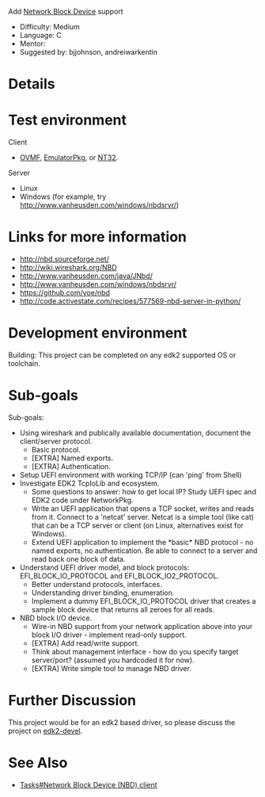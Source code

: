 Add [http://nbd.sourceforge.net/ Network Block Device] support

* Difficulty: Medium
* Language: C
* Mentor:
* Suggested by: bjjohnson, andreiwarkentin

= Details =

= Test environment =

Client
* [http://www.tianocore.org/ovmf/ OVMF], [[EmulatorPkg]], or [[NT32]].

Server
* Linux
* Windows (for example, try http://www.vanheusden.com/windows/nbdsrvr/)

= Links for more information =

* http://nbd.sourceforge.net/
* http://wiki.wireshark.org/NBD
* http://www.vanheusden.com/java/JNbd/
* http://www.vanheusden.com/windows/nbdsrvr/
* https://github.com/yoe/nbd
* http://code.activestate.com/recipes/577569-nbd-server-in-python/

= Development environment =
Building: This project can be completed on any edk2 supported OS or toolchain.

= Sub-goals =
Sub-goals:
* Using wireshark and publically available documentation, document the client/server protocol.
** Basic protocol.
** [EXTRA] Named exports.
** [EXTRA] Authentication.
* Setup UEFI environment with working TCP/IP (can 'ping' from Shell)
* Investigate EDK2 TcpIoLib and ecosystem.
** Some questions to answer: how to get local IP? Study UEFI spec and EDK2 code under NetworkPkg.
** Write an UEFI application that opens a TCP socket, writes and reads from it. Connect to a 'netcat' server. Netcat is a simple tool (like cat) that can be a TCP server or client (on Linux, alternatives exist for Windows).
** Extend UEFI application to implement the *basic* NBD protocol - no named exports, no authentication. Be able to connect to a server and read back one block of data.
* Understand UEFI driver model, and block protocols: EFI_BLOCK_IO_PROTOCOL and EFI_BLOCK_IO2_PROTOCOL.
** Better understand protocols, interfaces.
** Understanding driver binding, enumeration.
** Implement a dummy EFI_BLOCK_IO_PROTOCOL driver that creates a sample block device that returns all zeroes for all reads.
* NBD block I/O device.
** Wire-in NBD support from your network application above into your block I/O driver - implement read-only support.
** [EXTRA] Add read/write support.
** Think about management interface - how do you specify target server/port? (assumed you hardcoded it for now).
** [EXTRA] Write simple tool to manage NBD driver.

= Further Discussion =
This project would be for an edk2 based driver, so please discuss the project on [[edk2-devel]].

= See Also =
* [[Tasks#Network Block Device (NBD) client]]

<!-- [[Category:Tasks]] -->